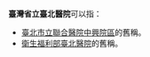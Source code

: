 '''臺灣省立臺北醫院'''可以指：
*[[臺北市立聯合醫院中興院區|臺北市立聯合醫院中興院區]]的舊稱。
*[[衛生福利部臺北醫院|衛生福利部臺北醫院]]的舊稱。

{{disambig|Cat=八字以上建筑物消歧義}}